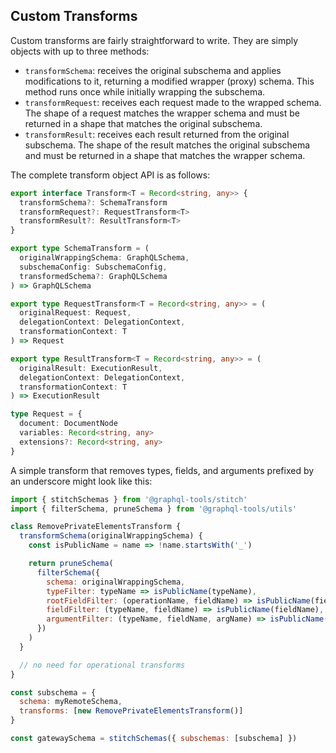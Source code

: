 ## Custom Transforms

Custom transforms are fairly straightforward to write. They are simply objects with up to three
methods:

- `transformSchema`: receives the original subschema and applies modifications to it, returning a
  modified wrapper (proxy) schema. This method runs once while initially wrapping the subschema.
- `transformRequest`: receives each request made to the wrapped schema. The shape of a request
  matches the wrapper schema and must be returned in a shape that matches the original subschema.
- `transformResult`: receives each result returned from the original subschema. The shape of the
  result matches the original subschema and must be returned in a shape that matches the wrapper
  schema.

The complete transform object API is as follows:

```ts
export interface Transform<T = Record<string, any>> {
  transformSchema?: SchemaTransform
  transformRequest?: RequestTransform<T>
  transformResult?: ResultTransform<T>
}

export type SchemaTransform = (
  originalWrappingSchema: GraphQLSchema,
  subschemaConfig: SubschemaConfig,
  transformedSchema?: GraphQLSchema
) => GraphQLSchema

export type RequestTransform<T = Record<string, any>> = (
  originalRequest: Request,
  delegationContext: DelegationContext,
  transformationContext: T
) => Request

export type ResultTransform<T = Record<string, any>> = (
  originalResult: ExecutionResult,
  delegationContext: DelegationContext,
  transformationContext: T
) => ExecutionResult

type Request = {
  document: DocumentNode
  variables: Record<string, any>
  extensions?: Record<string, any>
}
```

A simple transform that removes types, fields, and arguments prefixed by an underscore might look
like this:

```js
import { stitchSchemas } from '@graphql-tools/stitch'
import { filterSchema, pruneSchema } from '@graphql-tools/utils'

class RemovePrivateElementsTransform {
  transformSchema(originalWrappingSchema) {
    const isPublicName = name => !name.startsWith('_')

    return pruneSchema(
      filterSchema({
        schema: originalWrappingSchema,
        typeFilter: typeName => isPublicName(typeName),
        rootFieldFilter: (operationName, fieldName) => isPublicName(fieldName),
        fieldFilter: (typeName, fieldName) => isPublicName(fieldName),
        argumentFilter: (typeName, fieldName, argName) => isPublicName(argName)
      })
    )
  }

  // no need for operational transforms
}

const subschema = {
  schema: myRemoteSchema,
  transforms: [new RemovePrivateElementsTransform()]
}

const gatewaySchema = stitchSchemas({ subschemas: [subschema] })
```
